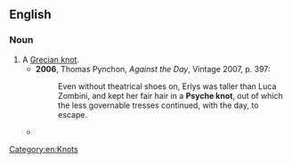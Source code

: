==English==

===Noun===
{{en-noun}}

# A [[Grecian knot]].
#* '''2006''', Thomas Pynchon, ''Against the Day'', Vintage 2007, p. 397:
#*: Even without theatrical shoes on, Erlys was taller than Luca Zombini, and kept her fair hair in a '''Psyche knot''', out of which the less governable tresses continued, with the day, to escape.
#* {{quote-text|year=1896|author=John Kendrick Bangs|title=The Bicyclers|passage=Why, really, he drove all the ladies to wearing those odious '''Psyche knots'''.}}

[[Category:en:Knots]]